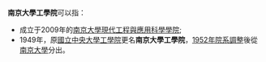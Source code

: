 '''南京大學工學院'''可以指：
*成立于2009年的[[南京大學現代工程與應用科學學院|南京大學現代工程與應用科學學院]];
*1949年，原[[國立中央大學工學院|國立中央大學工學院]]更名'''南京大學工學院'''，[[1952年南京高等学校院系调整|1952年院系調整]]後從[[南京大学|南京大學]]分出。
{{disambig|Cat=4字地名消歧義}}